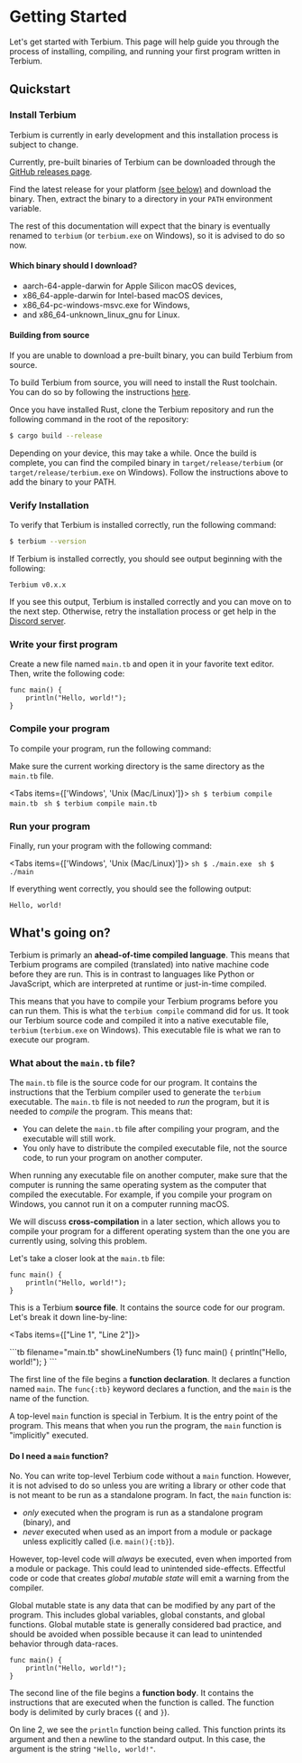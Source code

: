 
# Getting Started

Let's get started with Terbium. This page will help guide you through the process of installing, compiling, and running
your first program written in Terbium.

## Quickstart

<Steps>

### Install Terbium

<Callout type="warning">

Terbium is currently in early development and this installation process is subject to change.

</Callout>

Currently, pre-built binaries of Terbium can be downloaded through the
[GitHub releases page](https://github.com/terbium-lang/terbium/releases).

Find the latest release for your platform [(see below)](#which-binary-should-i-download) and download the binary.
Then, extract the binary to a directory in your `PATH` environment variable.

The rest of this documentation will expect that the binary is eventually renamed to `terbium` (or `terbium.exe` on Windows), so it is advised to do so now.

#### Which binary should I download?

* aarch-64-apple-darwin for Apple Silicon macOS devices,
* x86_64-apple-darwin for Intel-based macOS devices,
* x86_64-pc-windows-msvc.exe for Windows,
* and x86_64-unknown_linux_gnu for Linux.

#### Building from source

If you are unable to download a pre-built binary, you can build Terbium from source.

To build Terbium from source, you will need to install the Rust toolchain. You can do so by following the instructions
[here](https://doc.rust-lang.org/book/ch01-01-installation.html).

Once you have installed Rust, clone the Terbium repository and run the following command in the root of the repository:

```sh
$ cargo build --release
```

Depending on your device, this may take a while. Once the build is complete, you can find the compiled binary in
`target/release/terbium` (or `target/release/terbium.exe` on Windows). Follow the instructions above to add the binary
to your PATH.

### Verify Installation

To verify that Terbium is installed correctly, run the following command:

```sh
$ terbium --version
```

If Terbium is installed correctly, you should see output beginning with the following:

```
Terbium v0.x.x
```

If you see this output, Terbium is installed correctly and you can move on to the next step. Otherwise, retry
the installation process or get help in the [Discord server](https://discord.gg/FqtZ6akWpd).

### Write your first program

Create a new file named `main.tb` and open it in your favorite text editor. Then, write the following code:

```tb filename="main.tb"
func main() {
    println("Hello, world!");
}
```

### Compile your program

To compile your program, run the following command:

<Callout>

Make sure the current working directory is the same directory as the `main.tb` file.

</Callout>

<Tabs items={['Windows', 'Unix (Mac/Linux)']}>
  <Tab>
    ```sh
    $ terbium compile main.tb
    ```
  </Tab>
  <Tab>
    ```sh
    $ terbium compile main.tb
    ```
  </Tab>
</Tabs>

### Run your program

Finally, run your program with the following command:

<Tabs items={['Windows', 'Unix (Mac/Linux)']}>
  <Tab>
    ```sh
    $ ./main.exe
    ```
  </Tab>
  <Tab>
    ```sh
    $ ./main
    ```
  </Tab>
</Tabs>

If everything went correctly, you should see the following output:

```
Hello, world!
```

</Steps>

## What's going on?

Terbium is primarly an **ahead-of-time compiled language**. This means that Terbium programs are compiled (translated)
into native machine code before they are run. This is in contrast to languages like Python or JavaScript, which are
interpreted at runtime or just-in-time compiled.

This means that you have to compile your Terbium programs before you can run them. This is what the `terbium compile`
command did for us. It took our Terbium source code and compiled it into a native executable file, `terbium`
(`terbium.exe` on Windows). This executable file is what we ran to execute our program.

### What about the `main.tb` file?

The `main.tb` file is the source code for our program. It contains the instructions that the Terbium compiler used to
generate the `terbium` executable. The `main.tb` file is not needed to *run* the program,
but it is needed to *compile* the program. This means that:

* You can delete the `main.tb` file after compiling your program, and the executable will still work.
* You only have to distribute the compiled executable file, not the source code, to run your program on another computer.

<Callout type="warning">

When running any executable file on another computer, make sure that the computer is running the same operating system
as the computer that compiled the executable. For example, if you compile your program on Windows, you cannot run it on
a computer running macOS.

We will discuss **cross-compilation** in a later section, which allows you to compile your program for a different
operating system than the one you are currently using, solving this problem.

</Callout>

Let's take a closer look at the `main.tb` file:

```tb filename="main.tb" showLineNumbers
func main() {
    println("Hello, world!");
}
```

This is a Terbium **source file**. It contains the source code for our program. Let's break it down line-by-line:

<Tabs items={["Line 1", "Line 2"]}>

<Tab>
```tb filename="main.tb" showLineNumbers {1}
func main() {
    println("Hello, world!");
}
```

The first line of the file begins a **function declaration**. It declares a function named `main`. The `func{:tb}`
keyword declares a function, and the `main` is the name of the function.

A top-level `main` function is special in Terbium. It is the entry point of the program. This means that when you run
the program, the `main` function is "implicitly" executed.

#### Do I need a `main` function?

No. You can write top-level Terbium code without a `main` function. However, it is not advised to do so unless you are
writing a library or other code that is not meant to be run as a standalone program. In fact, the `main` function is:

* *only* executed when the program is run as a standalone program (binary), and
* *never* executed when used as an import from a module or package unless explicitly called (i.e. `main(){:tb}`).

However, top-level code will *always* be executed, even when imported from a module or package. This could lead to
unintended side-effects. Effectful code or code that creates *global mutable state* will emit a warning from the
compiler.

<Callout type="info">

Global mutable state is any data that can be modified by any part of the program. This includes global variables,
global constants, and global functions. Global mutable state is generally considered bad practice, and should be
avoided when possible because it can lead to unintended behavior through data-races.

</Callout>

</Tab>

<Tab>

```tb filename="main.tb" showLineNumbers {2}
func main() {
    println("Hello, world!");
}
```

The second line of the file begins a **function body**. It contains the instructions that are executed when the
function is called. The function body is delimited by curly braces (`{` and `}`).

On line 2, we see the `println` function being called. This function prints its argument and then a newline to the
standard output. In this case, the argument is the string `"Hello, world!"`.


</Tab>

</Tabs>
